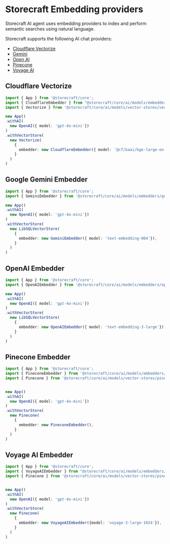 # Storecraft Embedding providers

Storecraft AI agent uses embedding providers to index and perform semantic searches
using natural language.

Storecraft supports the following AI chat providers:
- [Cloudflare Vectorize](https://cloudflare.com/)
- [Gemini](https://www.google.com/)
- [Open AI](https://openai.com/)
- [Pinecone](https://pinecone.com/)
- [Voyage AI](https://www.voyageai.com/)

## Cloudflare Vectorize

```ts
import { App } from '@storecraft/core';
import { CloudflareEmbedder } from "@storecraft/core/ai/models/embedders/cloudflare";
import { Vectorize } from '@storecraft/core/ai/models/vector-stores/vectorize';

new App()
.withAI(
  new OpenAI({ model: 'gpt-4o-mini'})
)
.withVectorStore(
  new Vectorize(
    {
      embedder: new CloudflareEmbedder({ model: '@cf/baai/bge-large-en-v1.5'}),
    }
  )
)
```

## Google Gemini Embedder

```ts
import { App } from '@storecraft/core';
import { GeminiEmbedder } from '@storecraft/core/ai/models/embedders/gemini';

new App()
.withAI(
  new OpenAI({ model: 'gpt-4o-mini'})
)
.withVectorStore(
  new LibSQLVectorStore(
    {
      embedder: new GeminiEmbedder({ model: 'text-embedding-004'}),
    }
  )
)
```

## OpenAI Embedder

```ts
import { App } from '@storecraft/core';
import { OpenAIEmbedder } from '@storecraft/core/ai/models/embedders/openai';

new App()
.withAI(
  new OpenAI({ model: 'gpt-4o-mini'})
)
.withVectorStore(
  new LibSQLVectorStore(
    {
      embedder: new OpenAIEmbedder({ model: 'text-embedding-3-large'}),
    }
  )
)
```

## Pinecone Embedder

```ts
import { App } from '@storecraft/core';
import { PineconeEmbedder } from '@storecraft/core/ai/models/embedders/pinecone';
import { Pinecone } from '@storecraft/core/ai/models/vector-stores/pinecone';


new App()
.withAI(
  new OpenAI({ model: 'gpt-4o-mini'})
)
.withVectorStore(
  new Pinecone(
    {
      embedder: new PineconeEmbedder(),
    }
  )
)
```

## Voyage AI Embedder

```ts
import { App } from '@storecraft/core';
import { VoyageAIEmbedder } from "@storecraft/core/ai/models/embedders/voyage-ai";
import { Pinecone } from '@storecraft/core/ai/models/vector-stores/pinecone';


new App()
.withAI(
  new OpenAI({ model: 'gpt-4o-mini'})
)
.withVectorStore(
  new Pinecone(
    {
      embedder: new VoyageAIEmbedder({model: 'voyage-3-large-1024'}),
    }
  )
)
```
